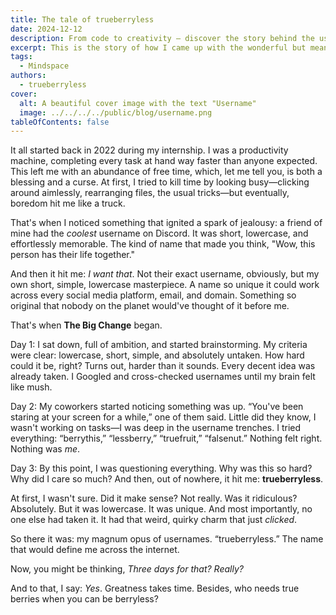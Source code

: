 ```yaml
---
title: The tale of trueberryless
date: 2024-12-12
description: From code to creativity — discover the story behind the username.
excerpt: This is the story of how I came up with the wonderful but meaningless username "trueberryless".
tags:
  - Mindspace
authors:
  - trueberryless
cover:
  alt: A beautiful cover image with the text "Username"
  image: ../../../../public/blog/username.png
tableOfContents: false
---
```


It all started back in 2022 during my internship. I was a productivity machine, completing every task at hand way faster than anyone expected. This left me with an abundance of free time, which, let me tell you, is both a blessing and a curse. At first, I tried to kill time by looking busy—clicking around aimlessly, rearranging files, the usual tricks—but eventually, boredom hit me like a truck.

That's when I noticed something that ignited a spark of jealousy: a friend of mine had the _coolest_ username on Discord. It was short, lowercase, and effortlessly memorable. The kind of name that made you think, "Wow, this person has their life together."

And then it hit me: _I want that_. Not their exact username, obviously, but my own short, simple, lowercase masterpiece. A name so unique it could work across every social media platform, email, and domain. Something so original that nobody on the planet would've thought of it before me.

That's when **The Big Change** began.

Day 1: I sat down, full of ambition, and started brainstorming. My criteria were clear: lowercase, short, simple, and absolutely untaken. How hard could it be, right? Turns out, harder than it sounds. Every decent idea was already taken. I Googled and cross-checked usernames until my brain felt like mush.

Day 2: My coworkers started noticing something was up. “You've been staring at your screen for a while,” one of them said. Little did they know, I wasn't working on tasks—I was deep in the username trenches. I tried everything: “berrythis,” “lessberry,” “truefruit,” “falsenut.” Nothing felt right. Nothing was _me_.

Day 3: By this point, I was questioning everything. Why was this so hard? Why did I care so much? And then, out of nowhere, it hit me: **trueberryless**.

At first, I wasn't sure. Did it make sense? Not really. Was it ridiculous? Absolutely. But it was lowercase. It was unique. And most importantly, no one else had taken it. It had that weird, quirky charm that just _clicked_.

So there it was: my magnum opus of usernames. “trueberryless.” The name that would define me across the internet.

Now, you might be thinking, _Three days for that? Really?_

And to that, I say: _Yes_. Greatness takes time. Besides, who needs true berries when you can be berryless?
